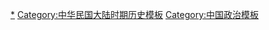 [[Category:中华民国大陆时期政治|*]]
[[Category:中华民国大陆时期历史模板|Category:中华民国大陆时期历史模板]]
[[Category:中国政治模板|Category:中国政治模板]]
